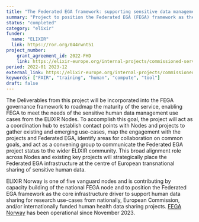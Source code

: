 ```yaml
---
title: "The Federated EGA framework: supporting sensitive data management across the ELIXIR Nodes"
summary: "Project to position the Federated EGA (FEGA) framework as the core infrastructure driver to support human data sharing for research use-cases from nationally, European Commission, and/or internationally funded human health data sharing projects."
status: "completed"
category: "elixir"
funder:
  name: "ELIXIR"
  link: https://ror.org/044rwnt51
project_number:
    grant_agreement_id: 2022-FHD
    link: https://elixir-europe.org/internal-projects/commissioned-services/2022-fhd
period: 2022-01 2023-12
external_link: https://elixir-europe.org/internal-projects/commissioned-services/2022-fhd
keywords: ["FAIR", "training", "human", "compute", "tool"]
draft: false
---
```


The Deliverables from this project will be incorporated into the FEGA governance framework
to roadmap the maturity of the service, enabling FEGA to meet the needs of the sensitive
human data management use cases from the ELIXIR Nodes. To accomplish this goal, the
project will act as a coordination hub to establish contact points with Nodes and projects to
gather existing and emerging use-cases, map the engagement with the projects and
Federated EGA, identify areas for collaboration on common goals, and act as a convening
group to communicate the Federated EGA project status to the wider ELIXIR community.
This broad alignment role across Nodes and existing key projects will strategically place the
Federated EGA infrastructure at the centre of European transnational sharing of sensitive
human data.

ELIXIR Norway is one of five vanguard nodes and is contributing by capacity building of the national FEGA node and to position the Federated EGA framework as the core infrastructure driver to support human data sharing for research use-cases from nationally, European Commission, and/or internationally funded human health data sharing projects. [FEGA Norway](https://ega.elixir.no/) has been operational since November 2023.
